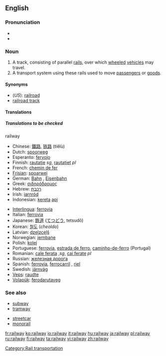 ==English==

===Pronunciation===
* {{IPA|/ɹeɪlweɪ/}}
*{{audio|en-us-railway.ogg|Audio (US)}}

===Noun===
{{en-noun}}

# A track, consisting of parallel [[rail]]s, over which [[wheeled]] [[vehicle]]s may travel.
# A transport system using these rails used to move [[passenger]]s or [[goods]].

====Synonyms====
*(''US''): [[railroad]]
* [[railroad track]]

====Translations====

=====Translations to be checked=====
{{checktrans}}
;railway
{{top}}
*Chinese: [[鐵路]], [[铁路]] (tiělù)
*Dutch: [[spoorweg]] {{m}}
*Esperanto: [[fervojo]]
*Finnish: [[rautatie]] ''sg'', [[rautatiet]] ''pl''
*French: [[chemin de fer]] {{m}}
*[[Frisian]]: [[spoarwei]]
*German: [[Bahn]] {{f}}, [[Eisenbahn]] {{f}}
*Greek: [[σιδηρόδρομος]] {{m}}
*Hebrew: [[רכבת]]
*Irish: [[iarnród]]
*Indonesian: [[kereta]] [[api]]
{{mid}}
*[[Interlingua]]: [[ferrovia]]
*Italian: [[ferrovia]] {{f}}
*Japanese: [[鉄道]] ([[てつどう]], tetsudō)
*Korean: [[철도]] (''cheoldo'')
*Latvian: [[dzelzceļš]] {{m}}
*Norwegian: [[jernbane]]
*Polish: [[kolej]] {{f}}
*Portuguese: [[ferrovia]], [[estrada de ferro]], [[caminho-de-ferro]] {{m}} (Portugal)
*Romanian: [[cale ferata]] {{f}},''sg'', [[cai ferate]] ''pl''
*Russian: [[железная дорога]] {{f}}
*Spanish: [[ferrovia]], [[ferrocarril]] {{m}}, [[riel]] {{m}}
*Swedish: [[järnväg]]
*[[Veps]]: [[raudte]]
*[[Volapük]]: [[ferodarutaveg]]
{{bottom}}

===See also===
{{top}}
* [[subway]]
* [[tramway]]
{{mid}}
* [[streetcar]]
* [[monorail]]
{{bottom}}

[[Category:Rail transportation]]

[[fr:railway]]
[[ko:railway]]
[[io:railway]]
[[it:railway]]
[[hu:railway]]
[[ja:railway]]
[[pl:railway]]
[[ru:railway]]
[[fi:railway]]
[[ta:railway]]
[[vi:railway]]
[[zh:railway]]